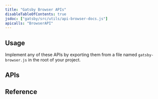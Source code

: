 ```yaml
---
title: "Gatsby Browser APIs"
disableTableOfContents: true
jsdoc: ["gatsby/src/utils/api-browser-docs.js"]
apicalls: "BrowserAPI"
---
```



## Usage
Implement any of these APIs by exporting them from a file named `gatsby-browser.js` in the root of your project.

## APIs
<APIContents docs={props.mergedFuncs} />

## Reference
<APIReference docs={props.mergedFuncs} />